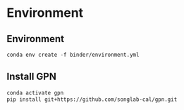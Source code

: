 <!-- ---
title: About
author: My Name
date: today
format:
 html:
  code-fold: true
--- -->

# Environment { .unnumbered .noexport }




## Environment { .unnumbered .noexport  }

```.txt
conda env create -f binder/environment.yml
```

## Install GPN { .unnumbered .noexport  }

```.txt
conda activate gpn
pip install git+https://github.com/songlab-cal/gpn.git
```
